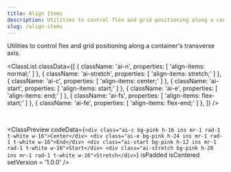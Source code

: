 ```yaml
---
title: Align Items
description: Utilities to control flex and grid positioning along a container's transverse axis.
slug: /align-items
---
```



Utilities to control flex and grid positioning along a container's transverse axis.

<ClassList
  classData={[
    {
      className: 'ai-n',
      properties: [
        'align-items: normal;'
      ]
    },
    {
      className: 'ai-stretch',
      properties: [
        'align-items: stretch;'
      ]
    },
    {
      className: 'ai-c',
      properties: [
        'align-items: center;'
      ]
    },
    {
      className: 'ai-start',
      properties: [
        'align-items: start;'
      ]
    },
    {
      className: 'ai-e',
      properties: [
        'align-items: end;'
      ]
    },
    {
      className: 'ai-fs',
      properties: [
        'align-items: flex-start;'
      ]
    },
    {
      className: 'ai-fe',
      properties: [
        'align-items: flex-end;'
      ]
    },
  ]}
/>

<br />

<ClassPreview
  codeData={`<div class="ai-c bg-pink h-16 ins mr-1 rad-1 t-white w-16">Center</div>
    <div class="ai-e bg-pink h-24 ins mr-1 rad-1 t-white w-16">End</div>
    <div class="ai-start bg-pink h-12 ins mr-1 rad-1 t-white w-16">Start</div>
    <div class="ai-stretch bg-pink h-20 ins mr-1 rad-1 t-white w-16">Stretch</div>`}
  isPadded
  isCentered
  setVersion = '1.0.0'
/>